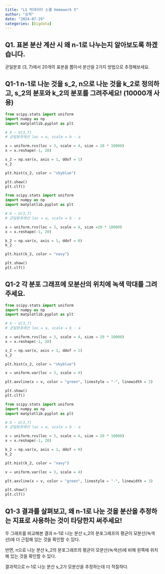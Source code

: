 ```yaml
---
title: "LS 빅데이터 스쿨 Homework 5"
author: "승학"
date: "2024-07-29"
categories: [bigdata]
---
```


## Q1. 표본 분산 계산 시 왜 n-1로 나누는지 알아보도록 하겠습니다.

균일분포 (3, 7)에서 20개의 표본을 뽑아서 분산을 2가지 방법으로 추정해보세요.

## Q1-1 n-1로 나눈 것을 s_2, n으로 나눈 것을 k_2로 정의하고, s_2의 분포와 k_2의 분포를 그려주세요! (10000개 사용)

```python

from scipy.stats import uniform
import numpy as np
import matplotlib.pyplot as plt

# X ~ U(3,7)
# 균일분포에선 loc = a, scale = b - a

x = uniform.rvs(loc = 3, scale = 4, size = 20 * 10000)
x = x.reshape(-1, 20)

s_2 = np.var(x, axis = 1, ddof = 1)
s_2

plt.hist(s_2, color = "skyblue")

plt.show()
plt.clf()


```

```python

from scipy.stats import uniform
import numpy as np
import matplotlib.pyplot as plt

# X ~ U(3,7)
# 균일분포에선 loc = a, scale = b - a

x = uniform.rvs(loc = 3, scale = 4, size =20 * 10000)
x = x.reshape(-1, 20)

k_2 = np.var(x, axis = 1, ddof = 0) 
k_2

plt.hist(k_2, color = "navy")

plt.show()
plt.clf()

```



## Q1-2 각 분포 그래프에 모분산의 위치에 녹색 막대를 그려주세요.

```python

from scipy.stats import uniform
import numpy as np
import matplotlib.pyplot as plt

# X ~ U(3,7)
# 균일분포에선 loc = a, scale = b - a

x = uniform.rvs(loc = 3, scale = 4, size = 20 * 10000)
x = x.reshape(-1, 20)

s_2 = np.var(x, axis = 1, ddof = 1) 
s_2

plt.hist(s_2, color = "skyblue")

v = uniform.var(loc = 3, scale = 4)

plt.axvline(x = v, color = "green", linestyle = "-", linewidth = 3)

plt.show()
plt.clf()


```


```python

from scipy.stats import uniform
import numpy as np
import matplotlib.pyplot as plt

# X ~ U(3,7)
# 균일분포에선 loc = a, scale = b - a

x = uniform.rvs(loc = 3, scale = 4, size = 20 * 10000)
x = x.reshape(-1, 20)

k_2 = np.var(x, axis = 1, ddof = 0) 
k_2

plt.hist(k_2, color = "navy")

v = uniform.var(loc = 3, scale = 4)

plt.axvline(x = v, color = "green", linestyle = "-", linewidth = 3)

plt.show()
plt.clf()

```


## Q1-3 결과를 살펴보고, 왜 n-1로 나눈 것을 분산을 추정하는 지표로 사용하는 것이 타당한지 써주세요!


두 그래프를 비교해본 결과 n-1로 나눈 분산 s_2의 분포그래프의 평균이 모분산(녹색선)에 더 근접해 있는 것을 확인할 수 있다.

반면, n으로 나눈 분산 k_2의 분포그래프의 평균이 모분산(녹색선)에 비해 왼쪽에 위치해 있는 것을 확인할 수 있다.

결과적으로 n-1로 나눈 분산 s_2가 모분산을 추정하는데 더 적절하다.



